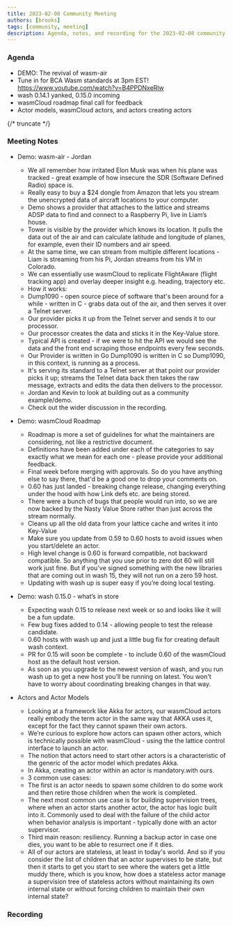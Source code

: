 ```yaml
---
title: 2023-02-08 Community Meeting
authors: [brooks]
tags: [community, meeting]
description: Agenda, notes, and recording for the 2023-02-08 community meeting
---
```



### Agenda
- DEMO: The revival of wasm-air 
- Tune in for BCA Wasm standards at 3pm EST! https://www.youtube.com/watch?v=B4PPDNxeRlw
- wash 0.14.1 yanked, 0.15.0 incoming
- wasmCloud roadmap final call for feedback
- Actor models, wasmCloud actors, and actors creating actors

{/* truncate */}

### Meeting Notes
- Demo: wasm-air - Jordan
  - We all remember how irritated Elon Musk was when his plane was tracked - great example of how insecure the SDR (Software Defined Radio) space is.
  - Really easy to buy a $24 dongle from Amazon that lets you stream the unencrypted data of aircraft locations to your computer. 
  - Demo shows a provider that attaches to the lattice and streams ADSP data to find and connect to a Raspberry Pi, live in Liam’s house.
  - Tower is visible by the provider which knows its location. It pulls the data out of the air and can calculate latitude and longitude of planes, for example, even their ID numbers and air speed.
  - At the same time, we can stream from multiple different locations - Liam is streaming from his Pi, Jordan streams from his VM in Colorado.
  - We can essentially use wasmCloud to replicate FlightAware (flight tracking app) and overlay deeper insight e.g. heading, trajectory etc.
  - How it works: 
  - Dump1090 - open source piece of software that's been around for a while - written in C - grabs data out of the air, and then serves it over a Telnet server. 
  - Our provider picks it up from the Telnet server and sends it to our processor.
  - Our processor creates the data and sticks it in the Key-Value store. 
  - Typical API is created - if we were to hit the API we would see the data and the front end scraping those endpoints every few seconds. 
  - Our Provider is written in Go Dump1090 is written in C so Dump1090, in this context, is running as a process.
  - It's serving its standard to a Telnet server at that point our provider picks it up; streams the Telnet data back then takes the raw message, extracts and edits the data then delivers to the processor.
  - Jordan and Kevin to look at building out as a community example/demo.
  - Check out the wider discussion in the recording.

- Demo: wasmCloud Roadmap
  - Roadmap is more a set of guidelines for what the maintainers are considering, not like a restrictive document.
  - Definitions have been added under each of the categories to say exactly what we mean for each one - please provide your additional feedback. 
  - Final week before merging with approvals. So do you have anything else to say there, that'd be a good one to drop your comments on. 
  - 0.60 has just landed - breaking change release, changing everything under the hood with how Link defs etc. are being stored. 
  - There were a bunch of bugs that people would run into, so we are now backed by the Nasty Value Store rather than just across the stream normally. 
  - Cleans up all the old data from your lattice cache and writes it into Key-Value
  - Make sure you update from 0.59 to 0.60 hosts to avoid issues when you start/delete an actor.
  - High level change is 0.60 is forward compatible, not backward compatible. So anything that you use prior to zero dot 60 will still work just fine. But if you've signed something with the new libraries that are coming out in wash 15, they will not run on a zero 59 host.
  - Updating with wash up is super easy if you’re doing local testing.

- Demo: wash 0.15.0 - what’s in store
  - Expecting wash 0.15 to release next week or so and looks like it will be a fun update.
  - Few bug fixes added to 0.14 - allowing people to test the release candidate.
  - 0.60 hosts with wash up and just a little bug fix for creating default wash context.
  - PR for 0.15 will soon be complete - to include 0.60 of the wasmCloud host as the default host version.
  - As soon as you upgrade to the newest version of wash, and you run wash up to get a new host you’ll be running on latest. You won't have to worry about coordinating breaking changes in that way. 


- Actors and Actor Models
  - Looking at a framework like Akka for actors, our wasmCloud actors really embody the term actor in the same way that AKKA uses it, except for the fact they cannot spawn their own actors.
  - We’re curious to explore how actors can spawn other actors, which is technically possible with wasmCloud - using the the lattice control interface to launch an actor.
  - The notion that actors need to start other actors is a characteristic of the generic of the actor model which predates Akka.
  - In Akka, creating an actor within an actor is mandatory.with ours. 
  - 3 common use cases:
  - The first is an actor needs to spawn some children to do some work and then retire those children when the work is completed.
  - The next most common use case is for building supervision trees, where when an actor starts another actor, the actor has logic built into it. Commonly used to deal with the failure of the child actor when behavior analysis is important - typically done with an actor supervisor.
  - Third main reason: resiliency. Running a backup actor in case one dies, you want to be able to resurrect one if it dies. 
  - All of our actors are stateless, at least in today's world. And so if you consider the list of children that an actor supervises to be state, but then it starts to get you start to see where the waters get a little muddy there, which is you know, how does a stateless actor manage a supervision tree of stateless actors without maintaining its own internal state or without forcing children to maintain their own internal state?

### Recording

<YouTube url="https://youtu.be/eMmZr0JNwNA" />
